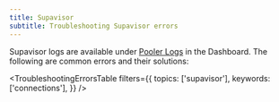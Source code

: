 ```yaml
---
title: Supavisor
subtitle: Troubleshooting Supavisor errors
---
```


Supavisor logs are available under [Pooler Logs](/dashboard/project/_/logs/pooler-logs) in the Dashboard. The following are common errors and their solutions:

<TroubleshootingErrorsTable
  filters={{
    topics: ['supavisor'],
    keywords: ['connections'],
  }}
/>
